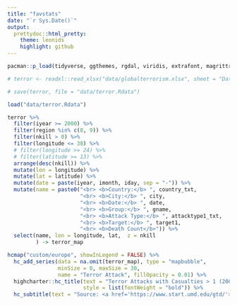 ```yaml
---
title: "favstats"
date: "`r Sys.Date()`"
output:
  prettydoc::html_pretty:
    theme: leonids
    highlight: github
---
```


```r
pacman::p_load(tidyverse, ggthemes, rgdal, viridis, extrafont, magrittr, readxl, ggmap, highcharter)
```


```r
# terror <- readxl::read_xlsx("data/globalterrorism.xlsx", sheet = "Data")

# save(terror, file = "data/terror.Rdata")

load("data/terror.Rdata")
```



```r
terror %>% 
  filter(iyear >= 2000) %>% 
  filter(region %in% c(8, 9)) %>% 
  filter(nkill > 0) %>% 
  filter(longitude <= 38) %>% 
  # filter(longitude >= 24) %>% 
  # filter(latitude >= 13) %>% 
  arrange(desc(nkill)) %>% 
  mutate(lon = longitude) %>% 
  mutate(lat = latitude) %>% 
  mutate(date = paste(iyear, imonth, iday, sep = "-")) %>% 
  mutate(name = paste0("<br> <b>Country:</b> ", country_txt,
                       "<br> <b>City:</b> ", city, 
                       "<br> <b>Date:</b> ", date,
                       "<br> <b>Group:</b> ", gname,
                       "<br> <b>Attack Type:</b> ", attacktype1_txt,
                       "<br> <b>Target:</b> ", target1,
                       "<br> <b>Death Count</b>")) %>% 
  select(name, lon = longitude, lat,  z = nkill
         ) -> terror_map

hcmap("custom/europe", showInLegend = FALSE) %>%
  hc_add_series(data = na.omit(terror_map), type = "mapbubble",
                minSize = 0, maxSize = 30,
                name = "Terror Attack", fillOpacity = 0.01) %>%
  highcharter::hc_title(text = "Terror Attacks with Casualties > 1 (2000 - 2016)", 
                        style = list(fontWeight = "bold")) %>%
  hc_subtitle(text = "Source: <a href='https://www.start.umd.edu/gtd/'>Global Terrorism Database (GTD)</a>")

```